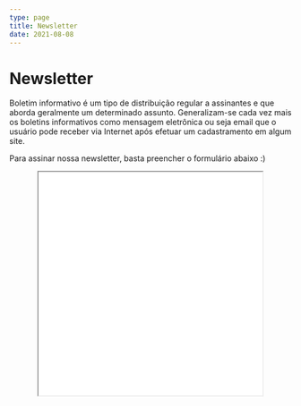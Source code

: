 ```yaml
---
type: page
title: Newsletter
date: 2021-08-08
---
```

# Newsletter
Boletim informativo é um tipo de distribuição regular a assinantes e que aborda geralmente um determinado assunto. Generalizam-se cada vez mais os boletins informativos como mensagem eletrônica ou seja email que o usuário pode receber via Internet após efetuar um cadastramento em algum site.

Para assinar nossa newsletter, basta preencher o formulário abaixo :)
<center>
<iframe src="/components/newsletter" height="400" width="400"></iframe>
</center>